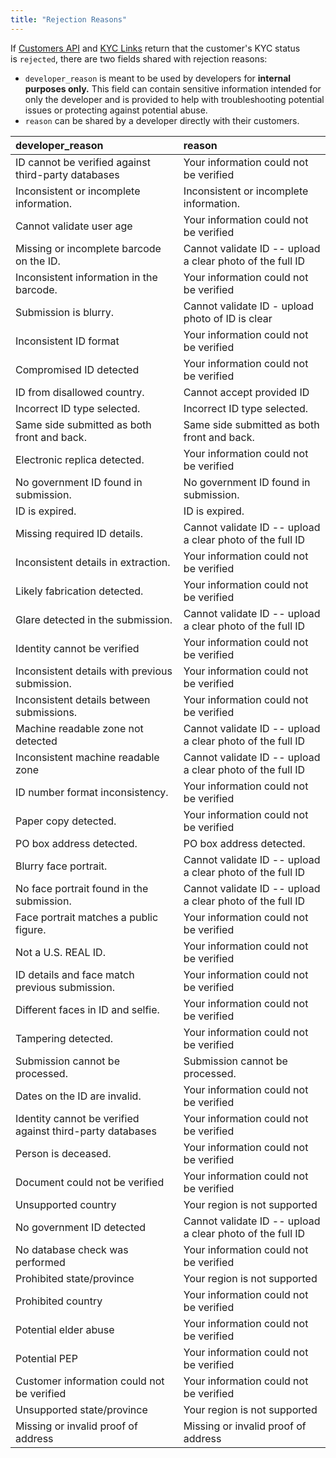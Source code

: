 ```yaml
---
title: "Rejection Reasons"
---
```


If [<u>Customers API</u>](/customers/api) and [<u>KYC Links</u>](/customers/kyclinks) return that the customer's KYC status is `rejected`, there are two fields shared with rejection reasons:

- `developer_reason` is meant to be used by developers for **internal purposes only.** This field can contain sensitive information intended for only the developer and is provided to help with troubleshooting potential issues or protecting against potential abuse.
- `reason` can be shared by a developer directly with their customers.

| **developer_reason**                                      | **reason**                                                |
| :-------------------------------------------------------- | :-------------------------------------------------------- |
| ID cannot be verified against third-party databases       | Your information could not be verified                    |
| Inconsistent or incomplete information.                   | Inconsistent or incomplete information.                   |
| Cannot validate user age                                  | Your information could not be verified                    |
| Missing or incomplete barcode on the ID.                  | Cannot validate ID -- upload a clear photo of the full ID |
| Inconsistent information in the barcode.                  | Your information could not be verified                    |
| Submission is blurry.                                     | Cannot validate ID - upload photo of ID is clear          |
| Inconsistent ID format                                    | Your information could not be verified                    |
| Compromised ID detected                                   | Your information could not be verified                    |
| ID from disallowed country.                               | Cannot accept provided ID                                 |
| Incorrect ID type selected.                               | Incorrect ID type selected.                               |
| Same side submitted as both front and back.               | Same side submitted as both front and back.               |
| Electronic replica detected.                              | Your information could not be verified                    |
| No government ID found in submission.                     | No government ID found in submission.                     |
| ID is expired.                                            | ID is expired.                                            |
| Missing required ID details.                              | Cannot validate ID -- upload a clear photo of the full ID |
| Inconsistent details in extraction.                       | Your information could not be verified                    |
| Likely fabrication detected.                              | Your information could not be verified                    |
| Glare detected in the submission.                         | Cannot validate ID -- upload a clear photo of the full ID |
| Identity cannot be verified                               | Your information could not be verified                    |
| Inconsistent details with previous submission.            | Your information could not be verified                    |
| Inconsistent details between submissions.                 | Your information could not be verified                    |
| Machine readable zone not detected                        | Cannot validate ID -- upload a clear photo of the full ID |
| Inconsistent machine readable zone                        | Cannot validate ID -- upload a clear photo of the full ID |
| ID number format inconsistency.                           | Your information could not be verified                    |
| Paper copy detected.                                      | Your information could not be verified                    |
| PO box address detected.                                  | PO box address detected.                                  |
| Blurry face portrait.                                     | Cannot validate ID -- upload a clear photo of the full ID |
| No face portrait found in the submission.                 | Cannot validate ID -- upload a clear photo of the full ID |
| Face portrait matches a public figure.                    | Your information could not be verified                    |
| Not a U.S. REAL ID.                                       | Your information could not be verified                    |
| ID details and face match previous submission.            | Your information could not be verified                    |
| Different faces in ID and selfie.                         | Your information could not be verified                    |
| Tampering detected.                                       | Your information could not be verified                    |
| Submission cannot be processed.                           | Submission cannot be processed.                           |
| Dates on the ID are invalid.                              | Your information could not be verified                    |
| Identity cannot be verified against third-party databases | Your information could not be verified                    |
| Person is deceased.                                       | Your information could not be verified                    |
| Document could not be verified                            | Your information could not be verified                    |
| Unsupported country                                       | Your region is not supported                              |
| No government ID detected                                 | Cannot validate ID -- upload a clear photo of the full ID |
| No database check was performed                           | Your information could not be verified                    |
| Prohibited state/province                                 | Your region is not supported                              |
| Prohibited country                                        | Your information could not be verified                    |
| Potential elder abuse                                     | Your information could not be verified                    |
| Potential PEP                                             | Your information could not be verified                    |
| Customer information could not be verified                | Your information could not be verified                    |
| Unsupported state/province                                | Your region is not supported                              |
| Missing or invalid proof of address                       | Missing or invalid proof of address                       |